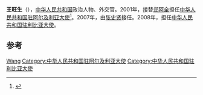 '''王旺生'''（{{bd|1953年|1月|}}），[[中华人民共和国|中华人民共和国]]政治人物、外交官。2001年，接替[[郑阿全|郑阿全]]担任[[中国驻阿尔及利亚大使列表|中华人民共和国驻阿尔及利亚大使]]<ref>{{cite web|author=中华人民共和国外交部|title=中国驻阿尔及利亚历任大使|url=http://www.mfa.gov.cn/chn/pds/ziliao/wjrw/2167/2169/t9152.htm|publisher=中华人民共和国外交部|accessdate=2012-03-03}}</ref>。2007年，由[[张史贤|张史贤]]接任。2008年，担任[[中国驻利比亚大使列表|中华人民共和国驻利比亚大使]]。

== 参考 ==
{{reflist}}

{{start box}}
{{s-dip}}
{{succession box|[[郑阿全|郑阿全]]|[[张史贤|张史贤]]|[[中国驻阿尔及利亚大使列表|中华人民共和国驻阿尔及利亚大使]]|2001年12月-2007年1月}}
{{succession box|[[黄杰民|黄杰民]]|[[李志國|李志國]]|[[中国驻利比亚大使列表|中华人民共和国驻利比亚大使]]|2008年6月-2013年7月}}
{{end box}}
{{中国政治人物小作品}}

{{Authority control}}
{{DEFAULTSORT:Wang王}}
[[Category:王姓|Wang]]
[[Category:中华人民共和国驻阿尔及利亚大使|Category:中华人民共和国驻阿尔及利亚大使]]
[[Category:中华人民共和国驻利比亚大使|Category:中华人民共和国驻利比亚大使]]
